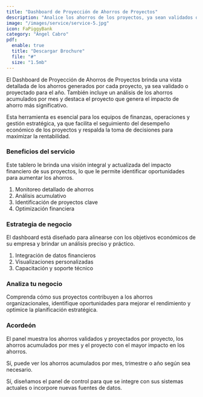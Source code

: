 ```yaml
---
title: "Dashboard de Proyección de Ahorros de Proyectos"
description: "Analice los ahorros de los proyectos, ya sean validados o proyectados, con datos claros y organizados."
image: "/images/service/service-5.jpg"
icon: FaPiggyBank
category: "Angel Cabro"
pdf:
  enable: true
  title: "Descargar Brochure"
  file: "#"
  size: "1.5mb"
---
```


El Dashboard de Proyección de Ahorros de Proyectos brinda una vista detallada de los ahorros generados por cada proyecto, ya sea validado o proyectado para el año. También incluye un análisis de los ahorros acumulados por mes y destaca el proyecto que genera el impacto de ahorro más significativo.

Esta herramienta es esencial para los equipos de finanzas, operaciones y gestión estratégica, ya que facilita el seguimiento del desempeño económico de los proyectos y respalda la toma de decisiones para maximizar la rentabilidad.

### Beneficios del servicio 

Este tablero le brinda una visión integral y actualizada del impacto financiero de sus proyectos, lo que le permite identificar oportunidades para aumentar los ahorros.

1. Monitoreo detallado de ahorros
2. Análisis acumulativo
3. Identificación de proyectos clave
4. Optimización financiera

### Estrategia de negocio  

El dashboard está diseñado para alinearse con los objetivos económicos de su empresa y brindar un análisis preciso y práctico.

1. Integración de datos financieros
2. Visualizaciones personalizadas
3. Capacitación y soporte técnico

### Analiza tu negocio 

Comprenda cómo sus proyectos contribuyen a los ahorros organizacionales, identifique oportunidades para mejorar el rendimiento y optimice la planificación estratégica.

### Acordeón 

<Accordion client:load title="¿Qué datos puede mostrar este panel?">  

El panel muestra los ahorros validados y proyectados por proyecto, los ahorros acumulados por mes y el proyecto con el mayor impacto en los ahorros.

</Accordion>  

<Accordion client:load title="¿Se pueden analizar los ahorros acumulados para períodos específicos?">  

Sí, puede ver los ahorros acumulados por mes, trimestre o año según sea necesario.

</Accordion>  

<Accordion client:load title="¿Es compatible con los sistemas de contabilidad existentes?">  

Sí, diseñamos el panel de control para que se integre con sus sistemas actuales o incorpore nuevas fuentes de datos.

</Accordion>
